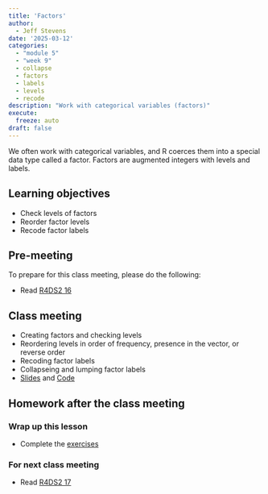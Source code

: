 ```yaml
---
title: 'Factors'
author:
  - Jeff Stevens
date: '2025-03-12'
categories: 
  - "module 5"
  - "week 9"
  - collapse
  - factors
  - labels
  - levels
  - recode
description: "Work with categorical variables (factors)"
execute:
  freeze: auto
draft: false
---
```


We often work with categorical variables, and R coerces them into a special data type called a factor. Factors are augmented integers with levels and labels.

## Learning objectives

* Check levels of factors
* Reorder factor levels
* Recode factor labels

## Pre-meeting

To prepare for this class meeting, please do the following:

* Read [R4DS2 16](https://r4ds.hadley.nz/factors.html){target='_blank'}

## Class meeting

* Creating factors and checking levels
* Reordering levels in order of frequency, presence in the vector, or reverse order
* Recoding factor labels
* Collapseing and lumping factor labels
* [Slides](../../slides/22_factors.qmd){target="_blank"} and [Code](../../code/22_factors.html){target="_blank"}

## Homework after the class meeting
### Wrap up this lesson

* Complete the [exercises](https://its-ianr-shiny.unl.edu/users/jstevens5/dpavir2025/22_factors/){target='_blank'}

### For next class meeting

* Read [R4DS2 17](https://r4ds.hadley.nz/datetimes.html){target='_blank'}
